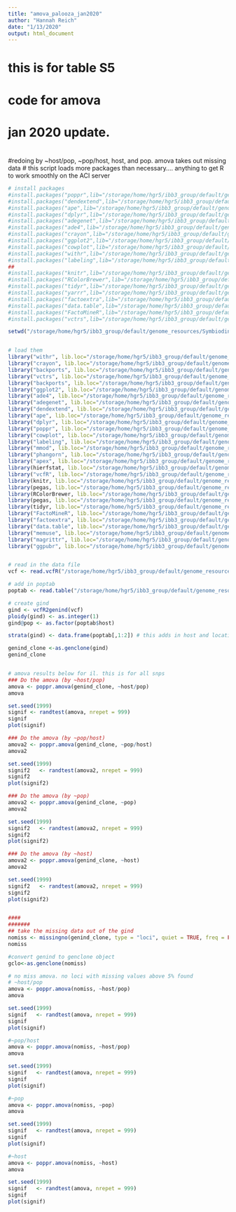 ```yaml
---
title: "amova_palooza_jan2020"
author: "Hannah Reich"
date: "1/13/2020"
output: html_document
---
```


# this is for table S5
# code for amova
# jan 2020 update.
# 
#redoing by ~host/pop, ~pop/host, host, and pop. amova takes out missing data
# this script loads more packages than necessary.... anything to get R to work smoothly on the ACI server


```r
# install packages
#install.packages("poppr",lib="/storage/home/hgr5/ibb3_group/default/genome_resources/Symbiodinium/S.fitti/R/", repos="https://CRAN.R-project.org/")
#install.packages("dendextend",lib="/storage/home/hgr5/ibb3_group/default/genome_resources/Symbiodinium/S.fitti/R/", repos="https://CRAN.R-project.org/")
#install.packages("ape",lib="/storage/home/hgr5/ibb3_group/default/genome_resources/Symbiodinium/S.fitti/R/", repos="https://CRAN.R-project.org/")
#install.packages("dplyr",lib="/storage/home/hgr5/ibb3_group/default/genome_resources/Symbiodinium/S.fitti/R/", repos="https://CRAN.R-project.org/")
#install.packages("adegenet",lib="/storage/home/hgr5/ibb3_group/default/genome_resources/Symbiodinium/S.fitti/R/", repos="https://CRAN.R-project.org/")
#install.packages("ade4",lib="/storage/home/hgr5/ibb3_group/default/genome_resources/Symbiodinium/S.fitti/R/", repos="https://CRAN.R-project.org/")
#install.packages("crayon",lib="/storage/home/hgr5/ibb3_group/default/genome_resources/Symbiodinium/S.fitti/R/", repos="https://CRAN.R-project.org/")
#install.packages("ggplot2",lib="/storage/home/hgr5/ibb3_group/default/genome_resources/Symbiodinium/S.fitti/R/", repos="https://CRAN.R-project.org/")
#install.packages("cowplot",lib="/storage/home/hgr5/ibb3_group/default/genome_resources/Symbiodinium/S.fitti/R/", repos="https://CRAN.R-project.org/")
#install.packages("withr",lib="/storage/home/hgr5/ibb3_group/default/genome_resources/Symbiodinium/S.fitti/R/", repos="https://CRAN.R-project.org/")
#install.packages("labeling",lib="/storage/home/hgr5/ibb3_group/default/genome_resources/Symbiodinium/S.fitti/R/", repos="https://CRAN.R-project.org/")
##
#install.packages("knitr",lib="/storage/home/hgr5/ibb3_group/default/genome_resources/Symbiodinium/S.fitti/R/", repos="https://CRAN.R-project.org/")
#install.packages("RColorBrewer",lib="/storage/home/hgr5/ibb3_group/default/genome_resources/Symbiodinium/S.fitti/R/", repos="https://CRAN.R-project.org/")
#install.packages("tidyr",lib="/storage/home/hgr5/ibb3_group/default/genome_resources/Symbiodinium/S.fitti/R/", repos="https://CRAN.R-project.org/")
#install.packages("yarrr",lib="/storage/home/hgr5/ibb3_group/default/genome_resources/Symbiodinium/S.fitti/R/", repos="https://CRAN.R-project.org/")
#install.packages("factoextra",lib="/storage/home/hgr5/ibb3_group/default/genome_resources/Symbiodinium/S.fitti/R/", repos="https://CRAN.R-project.org/")
#install.packages("data.table",lib="/storage/home/hgr5/ibb3_group/default/genome_resources/Symbiodinium/S.fitti/R/", repos="https://CRAN.R-project.org/")
#install.packages("FactoMineR",lib="/storage/home/hgr5/ibb3_group/default/genome_resources/Symbiodinium/S.fitti/R/", repos="https://CRAN.R-project.org/")
#install.packages("vctrs",lib="/storage/home/hgr5/ibb3_group/default/genome_resources/Symbiodinium/S.fitti/R/", repos="https://CRAN.R-project.org/")

setwd("/storage/home/hgr5/ibb3_group/default/genome_resources/Symbiodinium/S.fitti/R/")


# load them
library("withr", lib.loc="/storage/home/hgr5/ibb3_group/default/genome_resources/Symbiodinium/S.fitti/R/")
library("crayon", lib.loc="/storage/home/hgr5/ibb3_group/default/genome_resources/Symbiodinium/S.fitti/R/")
library("backports", lib.loc="/storage/home/hgr5/ibb3_group/default/genome_resources/Symbiodinium/S.fitti/R/")
library("vctrs", lib.loc="/storage/home/hgr5/ibb3_group/default/genome_resources/Symbiodinium/S.fitti/R/")
library("backports", lib.loc="/storage/home/hgr5/ibb3_group/default/genome_resources/Symbiodinium/S.fitti/R/")
library("ggplot2", lib.loc="/storage/home/hgr5/ibb3_group/default/genome_resources/Symbiodinium/S.fitti/R/")
library("ade4", lib.loc="/storage/home/hgr5/ibb3_group/default/genome_resources/Symbiodinium/S.fitti/R/")
library("adegenet", lib.loc="/storage/home/hgr5/ibb3_group/default/genome_resources/Symbiodinium/S.fitti/R/")
library("dendextend", lib.loc="/storage/home/hgr5/ibb3_group/default/genome_resources/Symbiodinium/S.fitti/R/")
library("ape", lib.loc="/storage/home/hgr5/ibb3_group/default/genome_resources/Symbiodinium/S.fitti/R/")
library("dplyr", lib.loc="/storage/home/hgr5/ibb3_group/default/genome_resources/Symbiodinium/S.fitti/R/")
library("poppr", lib.loc="/storage/home/hgr5/ibb3_group/default/genome_resources/Symbiodinium/S.fitti/R/")
library("cowplot", lib.loc="/storage/home/hgr5/ibb3_group/default/genome_resources/Symbiodinium/S.fitti/R/")
library("labeling", lib.loc="/storage/home/hgr5/ibb3_group/default/genome_resources/Symbiodinium/S.fitti/R/")
library("mmod", lib.loc="/storage/home/hgr5/ibb3_group/default/genome_resources/Symbiodinium/S.fitti/R/")
library("phangorn", lib.loc="/storage/home/hgr5/ibb3_group/default/genome_resources/Symbiodinium/S.fitti/R/")
library("apex", lib.loc="/storage/home/hgr5/ibb3_group/default/genome_resources/Symbiodinium/S.fitti/R/")
library(hierfstat, lib.loc="/storage/home/hgr5/ibb3_group/default/genome_resources/Symbiodinium/S.fitti/R/")
library("vcfR", lib.loc="/storage/home/hgr5/ibb3_group/default/genome_resources/Symbiodinium/S.fitti/R/")
library(knitr, lib.loc="/storage/home/hgr5/ibb3_group/default/genome_resources/Symbiodinium/S.fitti/R/")
library(pegas, lib.loc="/storage/home/hgr5/ibb3_group/default/genome_resources/Symbiodinium/S.fitti/R/")
library(RColorBrewer, lib.loc="/storage/home/hgr5/ibb3_group/default/genome_resources/Symbiodinium/S.fitti/R/")
library(pegas, lib.loc="/storage/home/hgr5/ibb3_group/default/genome_resources/Symbiodinium/S.fitti/R/")
library(tidyr, lib.loc="/storage/home/hgr5/ibb3_group/default/genome_resources/Symbiodinium/S.fitti/R/")
library("FactoMineR", lib.loc="/storage/home/hgr5/ibb3_group/default/genome_resources/Symbiodinium/S.fitti/R/")
library("factoextra", lib.loc="/storage/home/hgr5/ibb3_group/default/genome_resources/Symbiodinium/S.fitti/R/")
library("data.table", lib.loc="/storage/home/hgr5/ibb3_group/default/genome_resources/Symbiodinium/S.fitti/R/")
library("memuse", lib.loc="/storage/home/hgr5/ibb3_group/default/genome_resources/Symbiodinium/S.fitti/R/")
library("magrittr", lib.loc="/storage/home/hgr5/ibb3_group/default/genome_resources/Symbiodinium/S.fitti/R/")
library("ggpubr", lib.loc="/storage/home/hgr5/ibb3_group/default/genome_resources/Symbiodinium/S.fitti/R/")


# read in the data file
vcf <- read.vcfR("/storage/home/hgr5/ibb3_group/default/genome_resources/Symbiodinium/S.fitti/newsamples_092018/mm80_nov18/contam_removal_08082019/hq_nocontam_rename_aug19.vcf")

# add in poptab
poptab <- read.table("/storage/home/hgr5/ibb3_group/default/genome_resources/Symbiodinium/S.fitti/newsamples_092018/mm80_nov18/contam_removal_08082019/poptab.txt", header = T)

# create gind
gind <- vcfR2genind(vcf)
ploidy(gind) <- as.integer(1)
gind@pop <- as.factor(poptab$host)

strata(gind) <- data.frame(poptab[,1:2]) # this adds in host and location as an identifier. can add in multiple variables

genind_clone <-as.genclone(gind)
genind_clone


# amova results below for il. this is for all snps
### Do the amova (by ~host/pop)
amova <- poppr.amova(genind_clone, ~host/pop)
amova

set.seed(1999)
signif <- randtest(amova, nrepet = 999)
signif
plot(signif)

### Do the amova (by ~pop/host)
amova2 <- poppr.amova(genind_clone, ~pop/host)
amova2

set.seed(1999)
signif2   <- randtest(amova2, nrepet = 999)
signif2
plot(signif2)

### Do the amova (by ~pop)
amova2 <- poppr.amova(genind_clone, ~pop)
amova2

set.seed(1999)
signif2   <- randtest(amova2, nrepet = 999)
signif2
plot(signif2)

### Do the amova (by ~host)
amova2 <- poppr.amova(genind_clone, ~host)
amova2

set.seed(1999)
signif2   <- randtest(amova2, nrepet = 999)
signif2
plot(signif2)


####
#######
## take the missing data out of the gind
nomiss <- missingno(genind_clone, type = "loci", quiet = TRUE, freq = FALSE)
nomiss

#convert genind to genclone object
gclo<-as.genclone(nomiss)

# no miss amova. no loci with missing values above 5% found
# ~host/pop
amova <- poppr.amova(nomiss, ~host/pop)
amova

set.seed(1999)
signif   <- randtest(amova, nrepet = 999)
signif
plot(signif)

#~pop/host
amova <- poppr.amova(nomiss, ~host/pop)
amova

set.seed(1999)
signif   <- randtest(amova, nrepet = 999)
signif
plot(signif)

#~pop
amova <- poppr.amova(nomiss, ~pop)
amova

set.seed(1999)
signif   <- randtest(amova, nrepet = 999)
signif
plot(signif)

#~host
amova <- poppr.amova(nomiss, ~host)
amova

set.seed(1999)
signif   <- randtest(amova, nrepet = 999)
signif
plot(signif)


```



